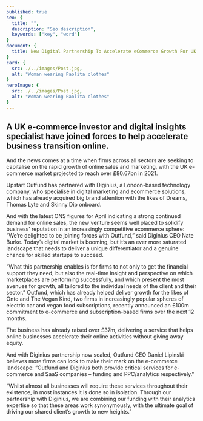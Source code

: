 ```yaml
---
published: true
seo: {
  title: "",
  description: "Seo description",
  keywords: ["key", "word"]
}
document: {
  title: New Digital Partnership To Accelerate eCommerce Growth For UK Startups
}
card: {
  src: ./../images/Post.jpg,
  alt: "Woman wearing Paolita clothes"
}
heroImage: {
  src: ./../images/Post.jpg,
  alt: "Woman wearing Paolita clothes"
}
---
```


## A UK e-commerce investor and digital insights specialist have joined forces to help accelerate business transition online.

And the news comes at a time when firms across all sectors are seeking to capitalise on the rapid growth of online sales and marketing, with the UK e-commerce market projected to reach over £80.67bn in 2021.

Upstart Outfund has partnered with Diginius, a London-based technology company, who specialise in digital marketing and ecommerce solutions, which has already acquired big brand attention with the likes of Dreams, Thomas Lyte and Skinny Dip onboard.

And with the latest ONS figures for April indicating a strong continued demand for online sales, the new venture seems well placed to solidify business’ reputation in an increasingly competitive ecommerce sphere: “We’re delighted to be joining forces with Outfund,” said Diginius CEO Nate Burke. Today’s digital market is booming, but it’s an ever more saturated landscape that needs to deliver a unique differentiator and a genuine chance for skilled startups to succeed.

“What this partnership enables is for firms to not only to get the financial support they need, but also the real-time insight and perspective on which marketplaces are performing successfully, and which present the most avenues for growth, all tailored to the individual needs of the client and their sector.”
Outfund, which has already helped deliver growth for the likes of Onto and The Vegan Kind, two firms in increasingly popular spheres of electric car and vegan food subscriptions, recently announced an £100m commitment to e-commerce and subscription-based firms over the next 12 months.

The business has already raised over £37m, delivering a service that helps online businesses accelerate their online activities without giving away equity.

And with Diginius partnership now sealed, Outfund CEO Daniel Lipinski believes more firms can look to make their mark on the e-commerce landscape: “Outfund and Diginius both provide critical services for e-commerce and SaaS companies – funding and PPC/analytics respectively."

“Whilst almost all businesses will require these services throughout their existence, in most instances it is done so in isolation. Through our partnership with Diginius, we are combining our funding with their analytics expertise so that these areas work synonymously, with the ultimate goal of driving our shared client’s growth to new heights.”